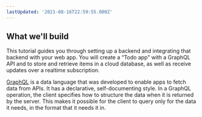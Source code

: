 ```yaml
---
lastUpdated: '2021-08-16T22:59:55.000Z'
---
```

## What we'll build

This tutorial guides you through setting up a backend and integrating that backend with your web app. You will create a “Todo app” with a GraphQL API and to store and retrieve items in a cloud database, as well as receive updates over a realtime subscription.

[GraphQL](http://graphql.org) is a data language that was developed to enable apps to fetch data from APIs. It has a declarative, self-documenting style. In a GraphQL operation, the client specifies how to structure the data when it is returned by the server. This makes it possible for the client to query only for the data it needs, in the format that it needs it in.
